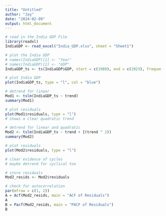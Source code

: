 ---
title: "Untitled"
author: "Jay"
date: "2024-02-09"
output: html_document
---

```{r}
# read in the India GDP File
library(readxl)
IndiaGDP <- read_excel("India_GDP.xlsx", sheet = "Sheet1")

# plot the India GDP
# names(IndiaGDP)[1] <- "Year"
# names(IndiaGDP)[2] <- "GDP"
IndiaGDP_ts <- ts(IndiaGDP$GDP, start = c(1980), end = c(2023), frequency = 1)

# plot India GDP
plot(IndiaGDP_ts, type = "l", col = "blue")
```
```{r}
# detrend for linear
Mod1 <- tslm(IndiaGDP_ts ~ trend)
summary(Mod1)

# plot residuals
plot(Mod1$residuals, type = "l")
# shows a clear quadratic trend

# detrend for linear and quadratic
Mod2 <- tslm(IndiaGDP_ts ~ trend + I(trend ^ 2))
summary(Mod2)

# plot residuals
plot(Mod2$residuals, type = "l")

# clear evidence of cycles
# maybe detrend for cyclical too

# store residuals
Mod2_resids <- Mod2$residuals

# check for autocorrelation
par(mfrow = c(1, 2))
A = Acf(Mod2_resids, main = "ACF of Residuals")
A
B = Pacf(Mod2_resids, main = "PACF of Residuals")
B

```


